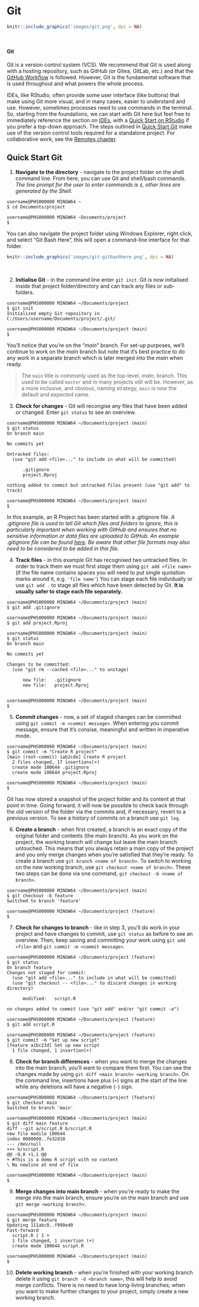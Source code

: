 \newpage

# Git

```r
knitr::include_graphics('images/git.png', dpi = NA)
```
&nbsp;


#### Git {-}

Git is a version control system (VCS). We recommend that Git is used along with a hosting repository, such as GitHub (or Gitea, GitLab, etc.) and that the [GitHub Workflow](#github-workflow) is followed. However, Git is the fundamental software that is used throughout and what powers the whole process. 

IDEs, like RStudio, often provide some user interface (like buttons) that make using Git more visual, and in many cases, easier to understand and use. However, sometimes processes need to use commands in the terminal. So, starting from the foundations, we can start with Git here but feel free to immediately reference the section on [IDEs](#ides), with a [Quick Start on RStudio](#quick-start-rstudio) if you prefer a top-down approach. The steps outlined in [Quick Start Git](#quick-start-git) make use of the version control tools required for a standalone project. For collaborative work, see the [Remotes chapter](#git-remotes).


## Quick Start Git {-}

1. **Navigate to the directory** - navigate to the project folder on the shell command line. From here, you can use Git and shell/bash commands. *The line prompt for the user to enter commands is `$`, other lines are generated by the Shell.*

```
username@PHS000000 MINGW64 ~
$ cd Documents/project

username@PHS000000 MINGW64 ~Documents/project
$
```

You can also navigate the project folder using Windows Explorer, right click, and select "Git Bash Here", this will open a command-line interface for that folder.

```r
knitr::include_graphics('images/git-gitbashhere.png', dpi = NA)
```
&nbsp;

2. **Initialise Git** - in the command line enter `git init`. Git is now initialised inside that project folder/directory and can track any files or sub-folders. 

```
username@PHS000000 MINGW64 ~/Documents/project
$ git init
Initialized empty Git repository in C:/Users/username/Documents/project/.git/

username@PHS000000 MINGW64 ~/Documents/project (main)
$ 
```
You'll notice that you're on the "*main*" branch. For set-up purposes, we'll continue to work on the *main* branch but note that it's best practice to do any work in a separate branch which is later merged into the *main* when ready.

> The `main` title is commonly used as the top-level, *main*, branch. This used to be called `master` and in many projects still will be. However, as a more inclusive, and obvious, naming strategy, `main` is now the default and expected name. 

3. **Check for changes** - Git will recongise any files that have been added or changed. Enter `git status` to see an overview. 

```
username@PHS000000 MINGW64 ~/Documents/project (main)
$ git status
On branch main

No commits yet

Untracked files:
  (use "git add <file>..." to include in what will be committed)
    
      .gitignore
      project.Rproj
      
nothing added to commit but untracked files present (use "git add" to track)

username@PHS000000 MINGW64 ~/Documents/project (main)
$
```
In this example, an R Project has been started with a .gitignore file. *A .gitignore file is used to tell Git which files and folders to ignore, this is particularly important when working with GitHub and ensures that no sensitive information or data files are uploaded to GitHub. An example .gitignore file can be found [here](https://github.com/Public-Health-Scotland/GitHub-guidance/blob/master/.gitignore). Be aware that other file formats may also need to be considered to be added in this file.*

4. **Track files** - in this example Git has recognised two untracked files. In order to track them we must first *stage* them using `git add <file name>` (if the file name contains spaces you will need to put single quotation marks around it, e.g. `'file name'`) You can stage each file individually or use `git add .` to stage all files which have been detected by Git. **It is usually safer to stage each file separately.**

```
username@PHS000000 MINGW64 ~/Documents/project (main)
$ git add .gitignore

username@PHS000000 MINGW64 ~/Documents/project (main)
$ git add project.Rproj

username@PHS000000 MINGW64 ~/Documents/project (main)
$ git status
On branch main

No commits yet

Changes to be committed:
  (use "git rm --cached <file>..." to unstage)
      
      new file:   .gitignore
      new file:   project.Rproj
 
   
username@PHS000000 MINGW64 ~/Documents/project (main)
$
```

5. **Commit changes** - now, a set of staged changes can be committed using `git commit -m <commit message>`. When entering you commit message, ensure that it's consise, meaningful and written in imperative mode.

```
username@PHS000000 MINGW64 ~/Documents/project (main)
$ git commit -m "Create R project"
[main (root-commit) 1ab2cde] Create R project
  2 files changed, 17 insertions(+)
  create mode 100644 .gitignore
  create mode 100644 project.Rproj
  
username@PHS000000 MINGW64 ~/Documents/project (main)
$
```
Git has now stored a snapshot of the project folder and its content at that point in time. Going forward, it will now be possible to check back through the old version of the folder via the commits and, if necessary, revert to a previous version. To see a history of commits on a branch use `git log`.

6. **Create a branch** - when first created, a branch is an exact copy of the original folder and contents (the main branch). As you work on the project, the working branch will change but leave the main branch untouched. This means that you always retain a main copy of the project and you only merge changes when you're satisfied that they're ready. To create a branch use `git branch <name of branch>`. To switch to working on the new working branch, use `git checkout <name of branch>`. These two steps can be done via one command, `git checkout -b <name of branch>`.

```
username@PHS000000 MINGW64 ~/Documents/project (main)
$ git checkout -b feature
Switched to branch 'feature'

username@PHS000000 MINGW64 ~/Documents/project (feature)
$
```

7. **Check for changes to branch** - like in step 3, you'll do work in your project and have changes to commit, use `git status` as before to see an overview. Then, keep saving and committing your work using `git add <file>` and `git commit -m <commit message>`.

```
username@PHS000000 MINGW64 ~/Documents/project (feature)
$ git status
On branch feature
Changes not staged for commit:
  (use "git add <file>..." to include in what will be committed)
  (use "git checkout -- <file>..." to discard changes in working directory)
  
      modified:   script.R
      
no changes added to commit (use "git add" and/or "git commit -a")

username@PHS000000 MINGW64 ~/Documents/project (feature)
$ git add script.R

username@PHS000000 MINGW64 ~/Documents/project (feature)
$ git commit -m "Set up new script"
[feature a1bc23d] Set up new script
  1 file changed, 1 insertion(+)
```

8. **Check for branch differences** - when you want to merge the changes into the main branch, you'll want to compare them first. You can see the changes made by using `git diff <main branch> <working branch>`. On the command line, insertions have plus (`+`) signs at the start of the line while any deletions will have a negative (`-`) sign.

```
username@PHS000000 MINGW64 ~/Documents/project (feature)
$ git checkout main
Switched to branch 'main'

username@PHS000000 MINGW64 ~/Documents/project (main)
$ git diff main feature
diff --git a/script.R b/script.R
new file modile 100644
index 0000000..fe32d10
--- /dev/null
+++ b/script.R
@@ -0,0 +1,1 @@
+ #This is a demo R script with no content
\ No newline at end of file

username@PHS000000 MINGW64 ~/Documents/project (main)
$
```

9. **Merge changes into main branch** - when you're ready to make the merge into the main branch, ensure you're on the main branch and use `git merge <working branch>`.

```
username@PHS000000 MINGW64 ~/Documents/project (main)
$ git merge feature
Updating 111abc0..f999ed0
Fast-forward
  script.R | 1 +
  1 file changed, 1 insertion (+)
  create mode 100644 script.R
  
username@PHS000000 MINGW64 ~/Documents/project (main)
$
```

10. **Delete working branch** - when you're finished with your working branch delete it using `git branch -d <branch name>`, this will help to avoid merge conflicts. There is no need to have long-living branches; when you want to make further changes to your project, simply create a new working branch. 

